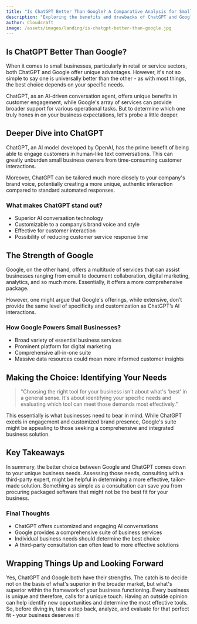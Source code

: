 ```yaml
---
title: "Is ChatGPT Better Than Google? A Comparative Analysis for Small Businesses"
description: "Exploring the benefits and drawbacks of ChatGPT and Google for small businesses"
author: Cloudcraft
image: /assets/images/landing/is-chatgpt-better-than-google.jpg
---
```


## Is ChatGPT Better Than Google?

When it comes to small businesses, particularly in retail or service sectors, both ChatGPT and Google offer unique advantages. However, it's not so simple to say one is universally better than the other - as with most things, the best choice depends on your specific needs. 

ChatGPT, as an AI-driven conversation agent, offers unique benefits in customer engagement, while Google's array of services can provide broader support for various operational tasks. But to determine which one truly hones in on your business expectations, let's probe a little deeper.

<ServicesBlurb />

## Deeper Dive into ChatGPT

ChatGPT, an AI model developed by OpenAI, has the prime benefit of being able to engage customers in human-like text conversations. This can greatly unburden small business owners from time-consuming customer interactions.

Moreover, ChatGPT can be tailored much more closely to your company's brand voice, potentially creating a more unique, authentic interaction compared to standard automated responses.

### What makes ChatGPT stand out?

 * Superior AI conversation technology
 * Customizable to a company’s brand voice and style
 * Effective for customer interaction
 * Possibility of reducing customer service response time

## The Strength of Google

Google, on the other hand, offers a multitude of services that can assist businesses ranging from email to document collaboration, digital marketing, analytics, and so much more. Essentially, it offers a more comprehensive package.

However, one might argue that Google's offerings, while extensive, don’t provide the same level of specificity and customization as ChatGPT’s AI interactions.

### How Google Powers Small Businesses?

 * Broad variety of essential business services
 * Prominent platform for digital marketing
 * Comprehensive all-in-one suite
 * Massive data resources could mean more informed customer insights

<GetStartedBlurb />

## Making the Choice: Identifying Your Needs

<blockquote>
"Choosing the right tool for your business isn't about what's 'best' in a general sense. It's about identifying your specific needs and evaluating which tool can meet those demands most effectively."
</blockquote>

This essentially is what businesses need to bear in mind. While ChatGPT excels in engagement and customized brand presence, Google's suite might be appealing to those seeking a comprehensive and integrated business solution.

## Key Takeaways

In summary, the better choice between Google and ChatGPT comes down to your unique business needs. Assessing those needs, consulting with a third-party expert, might be helpful in determining a more effective, tailor-made solution. Something as simple as a consultation can save you from procuring packaged software that might not be the best fit for your business.

### Final Thoughts

 * ChatGPT offers customized and engaging AI conversations
 * Google provides a comprehensive suite of business services
 * Individual business needs should determine the best choice
 * A third-party consultation can often lead to more effective solutions

## Wrapping Things Up and Looking Forward

Yes, ChatGPT and Google both have their strengths. The catch is to decide not on the basis of what's superior in the broader market, but what's superior within the framework of your business functioning. Every business is unique and therefore, calls for a unique touch. Having an outside opinion can help identify new opportunities and determine the most effective tools. So, before diving in, take a step back, analyze, and evaluate for that perfect fit - your business deserves it!